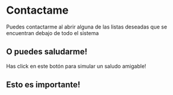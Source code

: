 
# Contactame

Puedes contactarme al abrir alguna de las listas deseadas que se encuentran debajo de todo el sistema

## O puedes saludarme!

Has click en este botón para simular un saludo amigable!

<Saludo />

<div style={{background: 'red'}}>

## Esto es importante!

</div>
